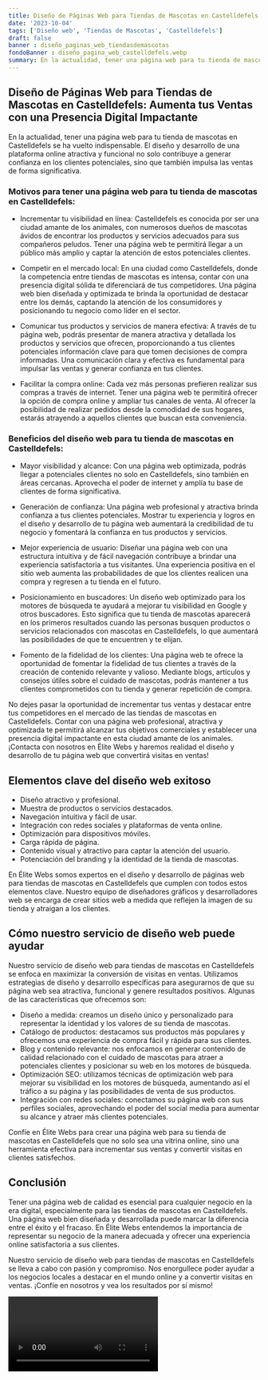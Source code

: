 ```yaml
---
title: Diseño de Páginas Web para Tiendas de Mascotas en Castelldefels
date: '2023-10-04'
tags: ['Diseño web', 'Tiendas de Mascotas', 'Castelldefels']
draft: false
banner : diseño_paginas_web_tiendasdemascotas
fondoBanner : diseño_pagina_web_castelldefels.webp
summary: En la actualidad, tener una página web para tu tienda de mascotas en Castelldefels se ha vuelto indispensable. El diseño y desarrollo de una plataforma online atractiva y funcional no solo contribuye a generar confianza en los clientes potenciales, sino que también impulsa las ventas de forma significativa.
---
```


## Diseño de Páginas Web para Tiendas de Mascotas en Castelldefels: Aumenta tus Ventas con una Presencia Digital Impactante

En la actualidad, tener una página web para tu tienda de mascotas en Castelldefels se ha vuelto indispensable. El diseño y desarrollo de una plataforma online atractiva y funcional no solo contribuye a generar confianza en los clientes potenciales, sino que también impulsa las ventas de forma significativa.

### Motivos para tener una página web para tu tienda de mascotas en Castelldefels:

- Incrementar tu visibilidad en línea: Castelldefels es conocida por ser una ciudad amante de los animales, con numerosos dueños de mascotas ávidos de encontrar los productos y servicios adecuados para sus compañeros peludos. Tener una página web te permitirá llegar a un público más amplio y captar la atención de estos potenciales clientes.

- Competir en el mercado local: En una ciudad como Castelldefels, donde la competencia entre tiendas de mascotas es intensa, contar con una presencia digital sólida te diferenciará de tus competidores. Una página web bien diseñada y optimizada te brinda la oportunidad de destacar entre los demás, captando la atención de los consumidores y posicionando tu negocio como líder en el sector.

- Comunicar tus productos y servicios de manera efectiva: A través de tu página web, podrás presentar de manera atractiva y detallada los productos y servicios que ofrecen, proporcionando a tus clientes potenciales información clave para que tomen decisiones de compra informadas. Una comunicación clara y efectiva es fundamental para impulsar las ventas y generar confianza en tus clientes.

- Facilitar la compra online: Cada vez más personas prefieren realizar sus compras a través de internet. Tener una página web te permitirá ofrecer la opción de compra online y ampliar tus canales de venta. Al ofrecer la posibilidad de realizar pedidos desde la comodidad de sus hogares, estarás atrayendo a aquellos clientes que buscan esta conveniencia.

### Beneficios del diseño web para tu tienda de mascotas en Castelldefels:

- Mayor visibilidad y alcance: Con una página web optimizada, podrás llegar a potenciales clientes no solo en Castelldefels, sino también en áreas cercanas. Aprovecha el poder de internet y amplía tu base de clientes de forma significativa.

- Generación de confianza: Una página web profesional y atractiva brinda confianza a tus clientes potenciales. Mostrar tu experiencia y logros en el diseño y desarrollo de tu página web aumentará la credibilidad de tu negocio y fomentará la confianza en tus productos y servicios.

- Mejor experiencia de usuario: Diseñar una página web con una estructura intuitiva y de fácil navegación contribuye a brindar una experiencia satisfactoria a tus visitantes. Una experiencia positiva en el sitio web aumenta las probabilidades de que los clientes realicen una compra y regresen a tu tienda en el futuro.

- Posicionamiento en buscadores: Un diseño web optimizado para los motores de búsqueda te ayudará a mejorar tu visibilidad en Google y otros buscadores. Esto significa que tu tienda de mascotas aparecerá en los primeros resultados cuando las personas busquen productos o servicios relacionados con mascotas en Castelldefels, lo que aumentará las posibilidades de que te encuentren y te elijan.

- Fomento de la fidelidad de los clientes: Una página web te ofrece la oportunidad de fomentar la fidelidad de tus clientes a través de la creación de contenido relevante y valioso. Mediante blogs, artículos y consejos útiles sobre el cuidado de mascotas, podrás mantener a tus clientes comprometidos con tu tienda y generar repetición de compra.

No dejes pasar la oportunidad de incrementar tus ventas y destacar entre tus competidores en el mercado de las tiendas de mascotas en Castelldefels. Contar con una página web profesional, atractiva y optimizada te permitirá alcanzar tus objetivos comerciales y establecer una presencia digital impactante en esta ciudad amante de los animales. ¡Contacta con nosotros en Élite Webs y haremos realidad el diseño y desarrollo de tu página web que convertirá visitas en ventas!

<GifSeo />

<Cta />

## Elementos clave del diseño web exitoso

- Diseño atractivo y profesional.
- Muestra de productos o servicios destacados.
- Navegación intuitiva y fácil de usar.
- Integración con redes sociales y plataformas de venta online.
- Optimización para dispositivos móviles.
- Carga rápida de página.
- Contenido visual y atractivo para captar la atención del usuario.
- Potenciación del branding y la identidad de la tienda de mascotas.

En Élite Webs somos expertos en el diseño y desarrollo de páginas web para tiendas de mascotas en Castelldefels que cumplen con todos estos elementos clave. Nuestro equipo de diseñadores gráficos y desarrolladores web se encarga de crear sitios web a medida que reflejen la imagen de su tienda y atraigan a los clientes.

## Cómo nuestro servicio de diseño web puede ayudar

Nuestro servicio de diseño web para tiendas de mascotas en Castelldefels se enfoca en maximizar la conversión de visitas en ventas. Utilizamos estrategias de diseño y desarrollo específicas para asegurarnos de que su página web sea atractiva, funcional y genere resultados positivos. Algunas de las características que ofrecemos son:

- Diseño a medida: creamos un diseño único y personalizado para representar la identidad y los valores de su tienda de mascotas.
- Catálogo de productos: destacamos sus productos más populares y ofrecemos una experiencia de compra fácil y rápida para sus clientes.
- Blog y contenido relevante: nos enfocamos en generar contenido de calidad relacionado con el cuidado de mascotas para atraer a potenciales clientes y posicionar su web en los motores de búsqueda.
- Optimización SEO: utilizamos técnicas de optimización web para mejorar su visibilidad en los motores de búsqueda, aumentando así el tráfico a su página y las posibilidades de venta de sus productos.
- Integración con redes sociales: conectamos su página web con sus perfiles sociales, aprovechando el poder del social media para aumentar su alcance y atraer más clientes potenciales.

Confíe en Élite Webs para crear una página web para su tienda de mascotas en Castelldefels que no solo sea una vitrina online, sino una herramienta efectiva para incrementar sus ventas y convertir visitas en clientes satisfechos.

## Conclusión

Tener una página web de calidad es esencial para cualquier negocio en la era digital, especialmente para las tiendas de mascotas en Castelldefels. Una página web bien diseñada y desarrollada puede marcar la diferencia entre el éxito y el fracaso. En Élite Webs entendemos la importancia de representar su negocio de la manera adecuada y ofrecer una experiencia online satisfactoria a sus clientes.

Nuestro servicio de diseño web para tiendas de mascotas en Castelldefels se lleva a cabo con pasión y compromiso. Nos enorgullece poder ayudar a los negocios locales a destacar en el mundo online y a convertir visitas en ventas. ¡Confíe en nosotros y vea los resultados por sí mismo!

<Video />

<CtaBot job='Tiendas de Mascotas' city='Castelldefels'/>

<Gmaps query='Castelldefels+españa+maps' />